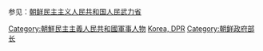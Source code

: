 参见：[[朝鲜民主主义人民共和国人民武力省|朝鲜民主主义人民共和国人民武力省]]
[[Category:朝鮮民主主義人民共和國軍事人物|Category:朝鮮民主主義人民共和國軍事人物]]
[[Category:國防部長|Korea, DPR]]
[[Category:朝鲜政府部长|Category:朝鲜政府部长]]